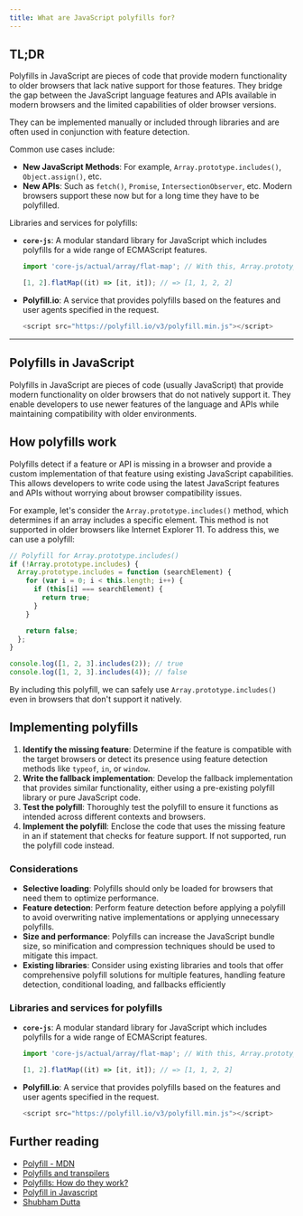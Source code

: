 ```yaml
---
title: What are JavaScript polyfills for?
---
```


## TL;DR

Polyfills in JavaScript are pieces of code that provide modern functionality to older browsers that lack native support for those features. They bridge the gap between the JavaScript language features and APIs available in modern browsers and the limited capabilities of older browser versions.

They can be implemented manually or included through libraries and are often used in conjunction with feature detection.

Common use cases include:

- **New JavaScript Methods**: For example, `Array.prototype.includes()`, `Object.assign()`, etc.
- **New APIs**: Such as `fetch()`, `Promise`, `IntersectionObserver`, etc. Modern browsers support these now but for a long time they have to be polyfilled.

Libraries and services for polyfills:

- **`core-js`**: A modular standard library for JavaScript which includes polyfills for a wide range of ECMAScript features.

  ```js
  import 'core-js/actual/array/flat-map'; // With this, Array.prototype.flatMap is available to be used.

  [1, 2].flatMap((it) => [it, it]); // => [1, 1, 2, 2]
  ```

- **Polyfill.io**: A service that provides polyfills based on the features and user agents specified in the request.

  ```js
  <script src="https://polyfill.io/v3/polyfill.min.js"></script>
  ```

---

## Polyfills in JavaScript

Polyfills in JavaScript are pieces of code (usually JavaScript) that provide modern functionality on older browsers that do not natively support it. They enable developers to use newer features of the language and APIs while maintaining compatibility with older environments.

## How polyfills work

Polyfills detect if a feature or API is missing in a browser and provide a custom implementation of that feature using existing JavaScript capabilities. This allows developers to write code using the latest JavaScript features and APIs without worrying about browser compatibility issues.

For example, let's consider the `Array.prototype.includes()` method, which determines if an array includes a specific element. This method is not supported in older browsers like Internet Explorer 11. To address this, we can use a polyfill:

```js live
// Polyfill for Array.prototype.includes()
if (!Array.prototype.includes) {
  Array.prototype.includes = function (searchElement) {
    for (var i = 0; i < this.length; i++) {
      if (this[i] === searchElement) {
        return true;
      }
    }

    return false;
  };
}

console.log([1, 2, 3].includes(2)); // true
console.log([1, 2, 3].includes(4)); // false
```

By including this polyfill, we can safely use `Array.prototype.includes()` even in browsers that don't support it natively.

## Implementing polyfills

1. **Identify the missing feature**: Determine if the feature is compatible with the target browsers or detect its presence using feature detection methods like `typeof`, `in`, or `window`.
1. **Write the fallback implementation**: Develop the fallback implementation that provides similar functionality, either using a pre-existing polyfill library or pure JavaScript code.
1. **Test the polyfill**: Thoroughly test the polyfill to ensure it functions as intended across different contexts and browsers.
1. **Implement the polyfill**: Enclose the code that uses the missing feature in an if statement that checks for feature support. If not supported, run the polyfill code instead.

### Considerations

- **Selective loading**: Polyfills should only be loaded for browsers that need them to optimize performance.
- **Feature detection**: Perform feature detection before applying a polyfill to avoid overwriting native implementations or applying unnecessary polyfills.
- **Size and performance**: Polyfills can increase the JavaScript bundle size, so minification and compression techniques should be used to mitigate this impact.
- **Existing libraries**: Consider using existing libraries and tools that offer comprehensive polyfill solutions for multiple features, handling feature detection, conditional loading, and fallbacks efficiently

### Libraries and services for polyfills

- **`core-js`**: A modular standard library for JavaScript which includes polyfills for a wide range of ECMAScript features.

  ```js
  import 'core-js/actual/array/flat-map'; // With this, Array.prototype.flatMap is available to be used.

  [1, 2].flatMap((it) => [it, it]); // => [1, 1, 2, 2]
  ```

- **Polyfill.io**: A service that provides polyfills based on the features and user agents specified in the request.

  ```js
  <script src="https://polyfill.io/v3/polyfill.min.js"></script>
  ```

## Further reading

- [Polyfill - MDN](https://developer.mozilla.org/en-US/docs/Glossary/Polyfill)
- [Polyfills and transpilers](https://javascript.info/polyfills)
- [Polyfills: How do they work?](https://medium.com/alienbrains/polyfills-how-do-they-work-ea6a12b792b)
- [Polyfill in Javascript](https://www.linkedin.com/pulse/polyfill-javascript-divyansh-singh)
- [Shubham Dutta](https://dev.to/shubhamdutta2000/polyfills-for-javascript-a-full-overview-3f7m)
